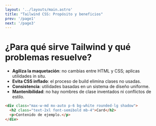 ```yaml
---
layout: '../layouts/main.astro'
title: "Tailwind CSS: Propósito y beneficios"
prev: '/page1'
next: '/page3'
---
```


# ¿Para qué sirve Tailwind y qué problemas resuelve?

- **Agiliza la maquetación**: no cambias entre HTML y CSS; aplicas utilidades in situ.
- **Evita CSS inflado**: el proceso de build elimina clases no usadas.
- **Consistencia**: utilidades basadas en un sistema de diseño uniforme.
- **Mantenibilidad**: no hay nombres de clase inventados ni conflictos de estilo.

```html
<div class="max-w-md mx-auto p-6 bg-white rounded-lg shadow">
  <h2 class="text-2xl font-semibold mb-4">Card</h2>
  <p>Contenido de ejemplo.</p>
</div>
```